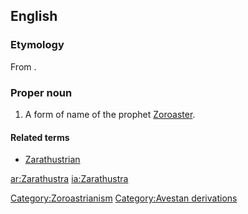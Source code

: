 ==English==
{{wikipedia}}

===Etymology===
From {{etyl|ae}} {{term|sc=Avst|𐬰𐬀𐬭𐬀𐬚𐬎𐬱𐬙𐬭𐬋|tr=Zaraθuštrō|lang=ae}}.

===Proper noun===
{{en-proper noun|-}}

# A form of name of the prophet [[Zoroaster]].

====Related terms====
*[[Zarathustrian]]

[[Category:Zoroastrianism]]
[[Category:Avestan derivations]]

[[ar:Zarathustra]]
[[ia:Zarathustra]]